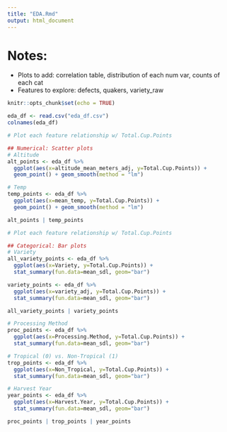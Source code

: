 ```yaml
---
title: "EDA.Rmd"
output: html_document
---
```



# Notes:
- Plots to add: correlation table, distribution of each num var, counts of each cat
- Features to explore:  defects, quakers, variety_raw


```r
knitr::opts_chunk$set(echo = TRUE)
```

```r
eda_df <- read.csv("eda_df.csv")
colnames(eda_df)
```

```r
# Plot each feature relationship w/ Total.Cup.Points

## Numerical: Scatter plots
# Altitude
alt_points <- eda_df %>%
  ggplot(aes(x=altitude_mean_meters_adj, y=Total.Cup.Points)) + 
  geom_point() + geom_smooth(method = "lm")

# Temp
temp_points <- eda_df %>%
  ggplot(aes(x=mean_temp, y=Total.Cup.Points)) + 
  geom_point() + geom_smooth(method = "lm")

alt_points | temp_points
```


```r
# Plot each feature relationship w/ Total.Cup.Points

## Categorical: Bar plots
# Variety
all_variety_points <- eda_df %>%
  ggplot(aes(x=Variety, y=Total.Cup.Points)) +
  stat_summary(fun.data=mean_sdl, geom="bar")

variety_points <- eda_df %>%
  ggplot(aes(x=variety_adj, y=Total.Cup.Points)) +
  stat_summary(fun.data=mean_sdl, geom="bar")

all_variety_points | variety_points

# Processing Method
proc_points <- eda_df %>%
  ggplot(aes(x=Processing.Method, y=Total.Cup.Points)) +
  stat_summary(fun.data=mean_sdl, geom="bar")

# Tropical (0) vs. Non-Tropical (1)
trop_points <- eda_df %>%
  ggplot(aes(x=Non_Tropical, y=Total.Cup.Points)) +
  stat_summary(fun.data=mean_sdl, geom="bar")

# Harvest Year
year_points <- eda_df %>%
  ggplot(aes(x=Harvest.Year, y=Total.Cup.Points)) +
  stat_summary(fun.data=mean_sdl, geom="bar")

proc_points | trop_points | year_points
```







